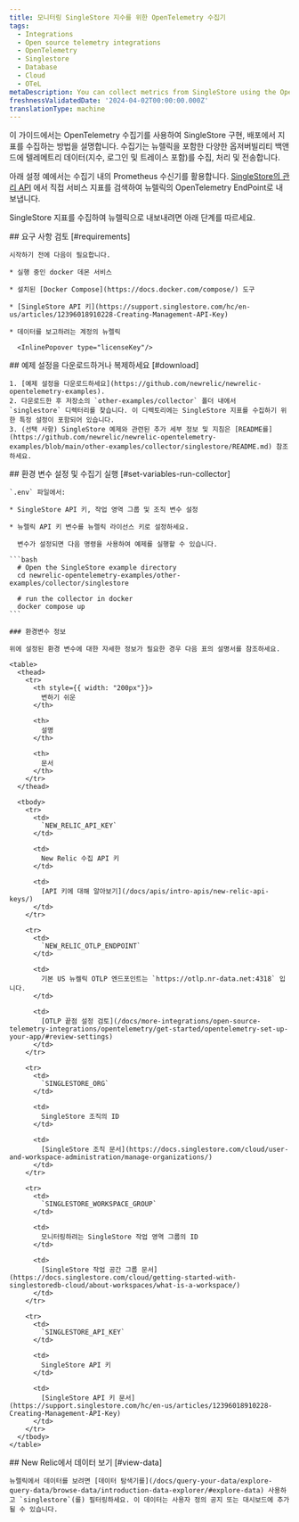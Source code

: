 ```yaml
---
title: 모니터링 SingleStore 지수를 위한 OpenTelemetry 수집기
tags:
  - Integrations
  - Open source telemetry integrations
  - OpenTelemetry
  - Singlestore
  - Database
  - Cloud
  - OTeL
metaDescription: You can collect metrics from SingleStore using the OpenTelemetry Collector.
freshnessValidatedDate: '2024-04-02T00:00:00.000Z'
translationType: machine
---
```


이 가이드에서는 OpenTelemetry 수집기를 사용하여 SingleStore 구현, 배포에서 지표를 수집하는 방법을 설명합니다. 수집기는 뉴렐릭을 포함한 다양한 옵저버빌리티 백앤드에 텔레메트리 데이터(지수, 로그인 및 트레이스 포함)를 수집, 처리 및 전송합니다.

아래 설정 예에서는 수집기 내의 Prometheus 수신기를 활용합니다. [SingleStore의 관리 API](https://docs.singlestore.com/cloud/reference/management-api/reference/) 에서 직접 서비스 지표를 검색하여 뉴렐릭의 OpenTelemetry EndPoint로 내보냅니다.

SingleStore 지표를 수집하여 뉴렐릭으로 내보내려면 아래 단계를 따르세요.

<Steps>
  <Step>
    ## 요구 사항 검토 [#requirements]

    시작하기 전에 다음이 필요합니다.

    * 실행 중인 docker 데몬 서비스

    * 설치된 [Docker Compose](https://docs.docker.com/compose/) 도구

    * [SingleStore API 키](https://support.singlestore.com/hc/en-us/articles/12396018910228-Creating-Management-API-Key)

    * 데이터를 보고하려는 계정의 뉴렐릭

      <InlinePopover type="licenseKey"/>
  </Step>

  <Step>
    ## 예제 설정을 다운로드하거나 복제하세요 [#download]

    1. [예제 설정을 다운로드하세요](https://github.com/newrelic/newrelic-opentelemetry-examples).
    2. 다운로드한 후 저장소의 `other-examples/collector` 폴더 내에서 `singlestore` 디렉터리를 찾습니다. 이 디렉토리에는 SingleStore 지표를 수집하기 위한 특정 설정이 포함되어 있습니다.
    3. (선택 사항) SingleStore 예제와 관련된 추가 세부 정보 및 지침은 [README를](https://github.com/newrelic/newrelic-opentelemetry-examples/blob/main/other-examples/collector/singlestore/README.md) 참조하세요.
  </Step>

  <Step>
    ## 환경 변수 설정 및 수집기 실행 [#set-variables-run-collector]

    `.env` 파일에서:

    * SingleStore API 키, 작업 영역 그룹 및 조직 변수 설정

    * 뉴렐릭 API 키 변수를 뉴렐릭 라이선스 키로 설정하세요.

      변수가 설정되면 다음 명령을 사용하여 예제를 실행할 수 있습니다.

    ```bash
      # Open the SingleStore example directory
      cd newrelic-opentelemetry-examples/other-examples/collector/singlestore

      # run the collector in docker
      docker compose up
    ```

    ### 환경변수 정보

    위에 설정된 환경 변수에 대한 자세한 정보가 필요한 경우 다음 표의 설명서를 참조하세요.

    <table>
      <thead>
        <tr>
          <th style={{ width: "200px"}}>
            변하기 쉬운
          </th>

          <th>
            설명
          </th>

          <th>
            문서
          </th>
        </tr>
      </thead>

      <tbody>
        <tr>
          <td>
            `NEW_RELIC_API_KEY`
          </td>

          <td>
            New Relic 수집 API 키
          </td>

          <td>
            [API 키에 대해 알아보기](/docs/apis/intro-apis/new-relic-api-keys/)
          </td>
        </tr>

        <tr>
          <td>
            `NEW_RELIC_OTLP_ENDPOINT`
          </td>

          <td>
            기본 US 뉴켈릭 OTLP 엔드포인트는 `https://otlp.nr-data.net:4318` 입니다.
          </td>

          <td>
            [OTLP 끝점 설정 검토](/docs/more-integrations/open-source-telemetry-integrations/opentelemetry/get-started/opentelemetry-set-up-your-app/#review-settings)
          </td>
        </tr>

        <tr>
          <td>
            `SINGLESTORE_ORG`
          </td>

          <td>
            SingleStore 조직의 ID
          </td>

          <td>
            [SingleStore 조직 문서](https://docs.singlestore.com/cloud/user-and-workspace-administration/manage-organizations/)
          </td>
        </tr>

        <tr>
          <td>
            `SINGLESTORE_WORKSPACE_GROUP`
          </td>

          <td>
            모니터링하려는 SingleStore 작업 영역 그룹의 ID
          </td>

          <td>
            [SingleStore 작업 공간 그룹 문서](https://docs.singlestore.com/cloud/getting-started-with-singlestoredb-cloud/about-workspaces/what-is-a-workspace/)
          </td>
        </tr>

        <tr>
          <td>
            `SINGLESTORE_API_KEY`
          </td>

          <td>
            SingleStore API 키
          </td>

          <td>
            [SingleStore API 키 문서](https://support.singlestore.com/hc/en-us/articles/12396018910228-Creating-Management-API-Key)
          </td>
        </tr>
      </tbody>
    </table>
  </Step>

  <Step>
    ## New Relic에서 데이터 보기 [#view-data]

    뉴렐릭에서 데이터를 보려면 [데이터 탐색기를](/docs/query-your-data/explore-query-data/browse-data/introduction-data-explorer/#explore-data) 사용하고 `singlestore`(를) 필터링하세요. 이 데이터는 사용자 정의 공지 또는 대시보드에 추가될 수 있습니다.
  </Step>
</Steps>